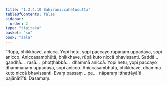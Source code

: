 ```yaml
---
title: "1.3.4.10 Bāhirāniccahetusutta"
tableOfContents: false
sidebar:
  order: 2
type: "tipitaka"
basket: "su"
book: "sala"
---
```



<DynamicBreadcrumb />

<Division number="143" book="sala" bookNo="13" page="345">

<Paragraph number="801" book="sala">
“Rūpā, bhikkhave, aniccā. Yopi hetu, yopi paccayo rūpānaṃ uppādāya, sopi anicco. Aniccasambhūtā, bhikkhave, rūpā kuto niccā bhavissanti. Saddā…  gandhā…  rasā…  phoṭṭhabbā…  dhammā aniccā. Yopi hetu, yopi paccayo dhammānaṃ uppādāya, sopi anicco. Aniccasambhūtā, bhikkhave, dhammā kuto niccā bhavissanti. Evaṃ passaṃ …pe…  nāparaṃ itthattāyā’ti pajānātī”ti.

</Paragraph>
</Division>

<Paragraph number="802" type="center" book="sala">
Dasamaṃ.
</Paragraph>